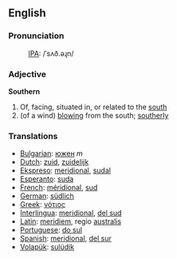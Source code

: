 ==English==
===Pronunciation===
:[[International Phonetic Alphabet|IPA]]: /ˈsʌð.əɻn/
===Adjective=== 
'''Southern'''
# Of, facing, situated in, or related to the [[south]]
# (of a wind) [[blow]]ing from the south; [[southerly]]
===Translations=== 
*[[Bulgarian]]: [[южен]] ''m''
*[[Dutch]]: [[zuid]], [[zuidelijk]]
*[[Ekspreso]]: [[meridional]], [[sudal]]
*[[Esperanto]]: [[suda]]
*[[French]]: [[méridional]], [[sud]]
*[[German]]: [[südlich]] 
*[[Greek]]: [[νότιος]] 
*[[Interlingua]]: [[meridional]], [[del sud]]
*[[Latin]]: [[meridiem]], regio [[australis]]
*[[Portuguese]]: [[do sul]]
*[[Spanish]]: [[meridional]], [[del sur]]
*[[Volapük]]: [[sulüdik]]